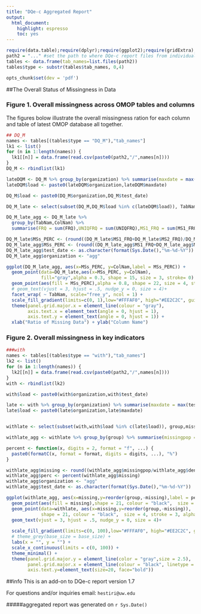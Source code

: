 ```yaml
---
title: "DQe-c Aggregated Report"
output: 
  html_document: 
    highlight: espresso
    toc: yes
---
```



```r
require(data.table);require(dplyr);require(ggplot2);require(gridExtra);require(rmarkdown);require(knitr):require(plotly);require(DT)
path2 = "..." #set the path to where DQe-c report files from individual databases are saved
tables <- data.frame(tab_names=list.files(path2))
tables$type <- substr(tables$tab_names, 0,4)
```

```r
opts_chunk$set(dev = 'pdf')
```

##The Overall Status of Missingness in Data 

### Figure 1. Overall missingness across OMOP tables and columns
The figures bolow illustrate the overall missingness ration for each column and table of latest OMOP database all together.
```r
## DQ_M
names <- tables[(tables$type == "DQ_M"),"tab_names"]
lk1 <- list()
for (n in 1:length(names)) {
  lk1[[n]] = data.frame(read.csv(paste0(path2,"/",names[n])))
}
DQ_M <- rbindlist(lk1)

lateDQM <- DQ_M %>% group_by(organization) %>% summarise(maxdate = max(test_date))
lateDQM$load <- paste0(lateDQM$organization,lateDQM$maxdate)

DQ_M$load <- paste0(DQ_M$organization,DQ_M$test_date)

DQ_M_late <- select(subset(DQ_M,DQ_M$load %in% c(lateDQM$load)), TabNam,ColNam,test_date,FRQ,UNIQFRQ,MS1_FRQ,MS2_FRQ,MSs_PERC,organization)      

DQ_M_late_agg <- DQ_M_late %>% 
  group_by(TabNam,ColNam) %>% 
  summarise(FRQ = sum(FRQ),UNIQFRQ = sum(UNIQFRQ),MS1_FRQ = sum(MS1_FRQ),MS2_FRQ = sum(MS2_FRQ))

DQ_M_late$MSs_PERC <- (round((DQ_M_late$MS1_FRQ+DQ_M_late$MS2_FRQ)/DQ_M_late$FRQ,2))
DQ_M_late_agg$MSs_PERC <- (round((DQ_M_late_agg$MS1_FRQ+DQ_M_late_agg$MS2_FRQ)/DQ_M_late_agg$FRQ,2))
DQ_M_late_agg$test_date <- as.character(format(Sys.Date(),"%m-%d-%Y"))
DQ_M_late_agg$organization <- "agg"
```

```r
ggplot(DQ_M_late_agg, aes(x=MSs_PERC, y=ColNam,label = MSs_PERC)) +
  geom_point(data=DQ_M_late,aes(x=MSs_PERC, y=ColNam),
             fill="gray",alpha = 0.3, shape = 15, size = 3, stroke= 0) +
  geom_point(aes(fill = MSs_PERC),alpha = 0.8, shape = 22, size = 4, stroke= 0.5) +
  # geom_text(vjust = 3, hjust = .5, nudge_y = 0, size = 4)+
  facet_wrap( ~ TabNam, scale="free_y", ncol = 1) +
  scale_fill_gradient(limits=c(0, 1),low="#FFFAF0", high="#EE2C2C", guide=F ,na.value="white")+
  theme(panel.grid.major.x = element_line(colour = "gray"),
        axis.text.x = element_text(angle = 0, hjust = 1),
        axis.text.y = element_text(angle = 0, hjust = 1)) +
  xlab("Ratio of Missing Data") + ylab("Column Name")

```


### Figure 2. Overall missingness in key indicators

```r
###with
names <- tables[(tables$type == "with"),"tab_names"]
lk2 <- list()
for (n in 1:length(names)) {
  lk2[[n]] = data.frame(read.csv(paste0(path2,"/",names[n])))
}
with <- rbindlist(lk2)

with$load <- paste0(with$organization,with$test_date)

late <- with %>% group_by(organization) %>% summarise(maxdate = max(test_date))
late$load <- paste0(late$organization,late$maxdate)


withlate <- select(subset(with,with$load %in% c(late$load)), group,missing,missingpop,denom,perc,organization,test_date)      

withlate_agg <- withlate %>% group_by(group) %>% summarise(missingpop = sum(missingpop),denom = sum(denom))

percent <- function(x, digits = 2, format = "f", ...) {
  paste0(formatC(x, format = format, digits = digits, ...), "%")
}

withlate_agg$missing <- round((withlate_agg$missingpop/withlate_agg$denom),4)*100
withlate_agg$perc <- percent(withlate_agg$missing)
withlate_agg$organization <- "agg"
withlate_agg$test_date <- as.character(format(Sys.Date(),"%m-%d-%Y"))
```

```r
ggplot(withlate_agg, aes(x=missing,y=reorder(group,-missing),label = perc)) + 
  geom_point(aes(fill = missing),shape = 21, colour = "black",  size = 8, stroke = 3, alpha = 0.9) +
  geom_point(data=withlate, aes(x=missing,y=reorder(group,-missing)),
             shape = 21, colour = "black",  size = 4, stroke = 3, alpha = 0.3) +
  geom_text(vjust = 3, hjust = .5, nudge_y = 0, size = 4)+
  
  scale_fill_gradient(limits=c(0, 100),low="#FFFAF0", high="#EE2C2C", guide=F,na.value="white")+
  # theme_grey(base_size = base_size) + 
  labs(x = "", y = "") +
  scale_x_continuous(limits = c(0, 100)) + 
  theme_minimal() +
  theme(panel.grid.major.y = element_line(color = "gray",size = 2.5),
        panel.grid.major.x = element_line(colour = "black", linetype = "dotted"),
        axis.text.y=element_text(size=20, face="bold")) 

```


##info
This is an add-on to DQe-c report version 1.7

For questions and/or inquiries email: `hestiri@uw.edu`

#####aggregated report was generated on `r Sys.Date()` 

